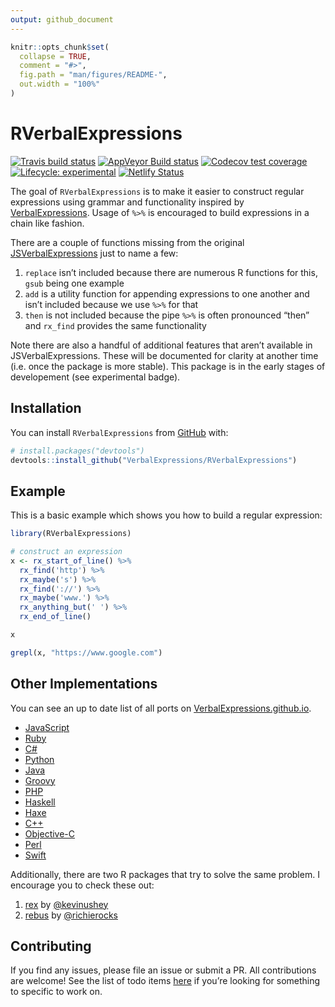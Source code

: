 ```yaml
---
output: github_document
---
```


<!-- README.md is generated from README.Rmd. Please edit that file -->

```r
knitr::opts_chunk$set(
  collapse = TRUE,
  comment = "#>",
  fig.path = "man/figures/README-",
  out.width = "100%"
)
```

# RVerbalExpressions

<!-- badges: start -->
[![Travis build status](https://travis-ci.org/VerbalExpressions/RVerbalExpressions.svg?branch=master)](https://travis-ci.org/VerbalExpressions/RVerbalExpressions)
[![AppVeyor Build status](https://ci.appveyor.com/api/projects/status/phr93q0rp7edf376?svg=true)](https://ci.appveyor.com/project/tyluRp/rverbalexpressions-4tt0n)
[![Codecov test coverage](https://codecov.io/gh/VerbalExpressions/RVerbalExpressions/branch/master/graph/badge.svg)](https://codecov.io/gh/VerbalExpressions/RVerbalExpressions?branch=master)
[![Lifecycle: experimental](https://img.shields.io/badge/lifecycle-experimental-orange.svg)](https://www.tidyverse.org/lifecycle/#experimental)
[![Netlify Status](https://api.netlify.com/api/v1/badges/e49a67b8-17c9-40ba-9e53-3f9d83590e87/deploy-status)](https://app.netlify.com/sites/rverbalexpressions/deploys)
<!-- badges: end -->

The goal of `RVerbalExpressions` is to make it easier to construct regular expressions using grammar and functionality inspired by [VerbalExpressions](https://github.com/VerbalExpressions). Usage of `%>%` is encouraged to build expressions in a chain like fashion.

There are a couple of functions missing from the original [JSVerbalExpressions](https://github.com/VerbalExpressions/JSVerbalExpressions) just to name a few:

1. `replace` isn't included because there are numerous R functions for this, `gsub` being one example
2. `add` is a utility function for appending expressions to one another and isn't included because we use `%>%` for that
3. `then` is not included because the pipe `%>%` is often pronounced "then" and `rx_find` provides the same functionality

Note there are also a handful of additional features that aren't available in JSVerbalExpressions. These will be documented for clarity at another time (i.e. once the package is more stable). This package is in the early stages of developement (see experimental badge).

## Installation

You can install `RVerbalExpressions` from [GitHub](https://github.com/) with:

``` r
# install.packages("devtools")
devtools::install_github("VerbalExpressions/RVerbalExpressions")
```

## Example

This is a basic example which shows you how to build a regular expression:

```r
library(RVerbalExpressions)

# construct an expression
x <- rx_start_of_line() %>% 
  rx_find('http') %>% 
  rx_maybe('s') %>% 
  rx_find('://') %>% 
  rx_maybe('www.') %>% 
  rx_anything_but(' ') %>% 
  rx_end_of_line()

x

grepl(x, "https://www.google.com")
```

## Other Implementations

You can see an up to date list of all ports on [VerbalExpressions.github.io](https://VerbalExpressions.github.io).

- [JavaScript](https://github.com/VerbalExpressions/JSVerbalExpressions)
- [Ruby](https://github.com/ryan-endacott/verbal_expressions)
- [C#](https://github.com/VerbalExpressions/CSharpVerbalExpressions)
- [Python](https://github.com/VerbalExpressions/PythonVerbalExpressions)
- [Java](https://github.com/VerbalExpressions/JavaVerbalExpressions)
- [Groovy](https://github.com/VerbalExpressions/GroovyVerbalExpressions)
- [PHP](https://github.com/VerbalExpressions/PHPVerbalExpressions)
- [Haskell](https://github.com/VerbalExpressions/HaskellVerbalExpressions)
- [Haxe](https://github.com/VerbalExpressions/HaxeVerbalExpressions)
- [C++](https://github.com/VerbalExpressions/CppVerbalExpressions)
- [Objective-C](https://github.com/VerbalExpressions/ObjectiveCVerbalExpressions)
- [Perl](https://github.com/VerbalExpressions/PerlVerbalExpressions)
- [Swift](https://github.com/VerbalExpressions/SwiftVerbalExpressions)

Additionally, there are two R packages that try to solve the same problem. I encourage you to check these out:

1. [rex](https://github.com/kevinushey/rex) by [\@kevinushey](https://twitter.com/kevin_ushey)
2. [rebus](https://github.com/richierocks/rebus) by [\@richierocks](https://twitter.com/richierocks?lang=en)

## Contributing

If you find any issues, please file an issue or submit a PR. All contributions are welcome! See the list of todo items [here](.github/CONTRIBUTING.md) if you're looking for something to specific to work on.
